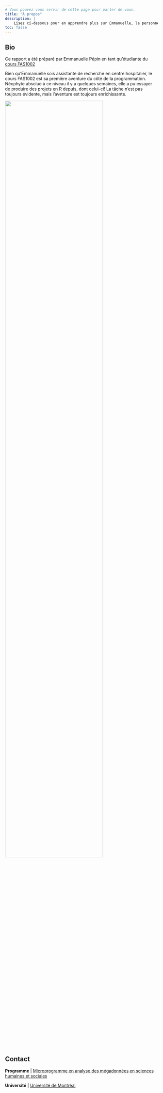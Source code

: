 ```yaml
---
# Vous pouvez vous servir de cette page pour parler de vous.
title: "À propos"
description: |
    Lisez ci-dessous pour en apprendre plus sur Emmanuelle, la personne derrière ce rapport.
toc: false
---
```



## Bio 

Ce rapport a été préparé par Emmanuelle Pépin en tant qu'étudiante du [cours FAS1002](https://admission.umontreal.ca/cours-et-horaires/cours/fas-1002/) 

Bien qu'Emmanuelle sois assistante de recherche en centre hospitalier, le cours FAS1002 est sa première aventure du côté de la programmation. Néophyte absolue à ce niveau il y a quelques semaines, elle a pu essayer de produire des projets en R depuis, dont celui-ci! La tâche n'est pas toujours évidente, mais l'aventure est toujours enrichissante.


<aside>
![](static/images/FAS1002.png){width=80%}
</aside>


## Contact

**Programme** | [Microprogramme en analyse des mégadonnées en sciences humaines et sociales](https://admission.umontreal.ca/programmes/microprogramme-de-1er-cycle-en-analyse-des-megadonnees-en-sciences-humaines-et-sociales/structure-du-programme/)

**Université** | [Université de Montréal](https://umontreal.ca)



